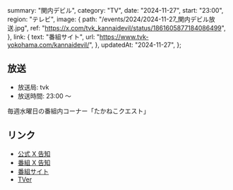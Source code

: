   summary: "関内デビル",
  category: "TV",
  date: "2024-11-27",
  start: "23:00",
  region: "テレビ",
  image: {
    path: "/events/2024/2024-11-27_関内デビル放送.jpg",
    ref: "https://x.com/tvk_kannaidevil/status/1861605877184086499",
  },
  link: {
    text: "番組サイト",
    url: "https://www.tvk-yokohama.com/kannaidevil/",
  },
  updatedAt: "2024-11-27",
};

## 放送

- 放送局: tvk
- 放送時間: 23:00 〜

毎週水曜日の番組内コーナー「たかねこクエスト」

## リンク

- [公式 X 告知](https://x.com/takanenofficial/status/1861768186665812161)
- [番組 X 告知](https://x.com/tvk_kannaidevil/status/1861605877184086499)
- [番組サイト](https://www.tvk-yokohama.com/kannaidevil/)
- [TVer](https://tver.jp/series/srehapgls0)
